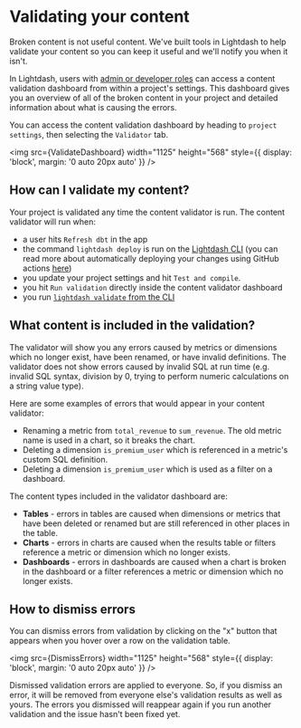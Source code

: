 
# Validating your content

Broken content is not useful content. We've built tools in Lightdash to help validate your content so you can keep it useful and we'll notify you when it isn't.

In Lightdash, users with [admin or developer roles](../references/roles) can access a content validation dashboard from within a project's settings. This dashboard gives you an overview of all of the broken content in your project and detailed information about what is causing the errors.

You can access the content validation dashboard by heading to `project settings`, then selecting the `Validator` tab.

<img
    src={ValidateDashboard}
    width="1125"
    height="568"
    style={{ display: 'block', margin: '0 auto 20px auto' }}
/>

## How can I validate my content?

Your project is validated any time the content validator is run. The content validator will run when:

-   a user hits `Refresh dbt` in the app
-   the command `lightdash deploy` is run on the [Lightdash CLI](/guides/cli/intro) (you can read more about automatically deploying your changes using GitHub actions [here](https://docs.lightdash.com/guides/cli/how-to-use-lightdash-deploy#automatically-deploy-your-changes-to-lightdash-using-a-github-action))
-   you update your project settings and hit `Test and compile`.
-   you hit `Run validation` directly inside the content validator dashboard
-   you run [`lightdash validate` from the CLI](/guides/cli/how-to-use-lightdash-validate)

## What content is included in the validation?

The validator will show you any errors caused by metrics or dimensions which no longer exist, have been renamed, or have invalid definitions. The validator does not show errors caused by invalid SQL at run time (e.g. invalid SQL syntax, division by 0, trying to perform numeric calculations on a string value type).

Here are some examples of errors that would appear in your content validator:

-   Renaming a metric from `total_revenue` to `sum_revenue`. The old metric name is used in a chart, so it breaks the chart.
-   Deleting a dimension `is_premium_user` which is referenced in a metric's custom SQL definition.
-   Deleting a dimension `is_premium_user` which is used as a filter on a dashboard.

The content types included in the validator dashboard are:

-   **Tables** - errors in tables are caused when dimensions or metrics that have been deleted or renamed but are still referenced in other places in the table.
-   **Charts** - errors in charts are caused when the results table or filters reference a metric or dimension which no longer exists.
-   **Dashboards** - errors in dashboards are caused when a chart is broken in the dashboard or a filter references a metric or dimension which no longer exists.

## How to dismiss errors

You can dismiss errors from validation by clicking on the "x" button that appears when you hover over a row on the validation table.

<img
    src={DismissErrors}
    width="1125"
    height="568"
    style={{ display: 'block', margin: '0 auto 20px auto' }}
/>

Dismissed validation errors are applied to everyone. So, if you dismiss an error, it will be removed from everyone else's validation results as well as yours. The errors you dismissed will reappear again if you run another validation and the issue hasn't been fixed yet.
